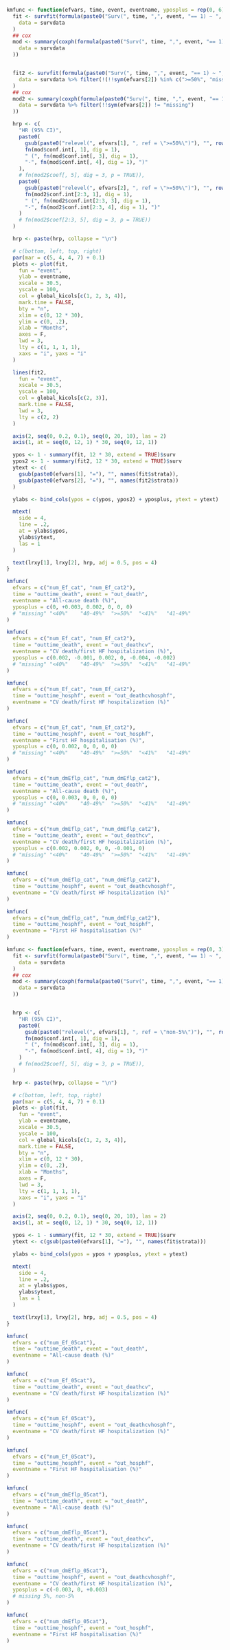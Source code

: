 ```r

kmfunc <- function(efvars, time, event, eventname, yposplus = rep(0, 6), lrxy = c(30 * .5, 0.15)) {
  fit <- survfit(formula(paste0("Surv(", time, ",", event, "== 1) ~ ", efvars[1])),
    data = survdata
  )
  ## cox
  mod <- summary(coxph(formula(paste0("Surv(", time, ",", event, "== 1) ~ relevel(", efvars[1], ", ref = '>=50%')")),
    data = survdata
  ))


  fit2 <- survfit(formula(paste0("Surv(", time, ",", event, "== 1) ~ ", efvars[2])),
    data = survdata %>% filter(!(!!sym(efvars[2]) %in% c(">=50%", "missing")))
  )
  ## cox
  mod2 <- summary(coxph(formula(paste0("Surv(", time, ",", event, "== 1) ~ relevel(", efvars[2], ", ref = '>=50%')")),
    data = survdata %>% filter(!!sym(efvars[2]) != "missing")
  ))

  hrp <- c(
    "HR (95% CI)",
    paste0(
      gsub(paste0("relevel(", efvars[1], ", ref = \">=50%\")"), "", rownames(mod$conf.int), fixed = TRUE), ": ",
      fn(mod$conf.int[, 1], dig = 1),
      " (", fn(mod$conf.int[, 3], dig = 1),
      "-", fn(mod$conf.int[, 4], dig = 1), ")"
    ),
    # fn(mod2$coef[, 5], dig = 3, p = TRUE)),
    paste0(
      gsub(paste0("relevel(", efvars[2], ", ref = \">=50%\")"), "", rownames(mod2$conf.int)[2:3], fixed = TRUE), ": ",
      fn(mod2$conf.int[2:3, 1], dig = 1),
      " (", fn(mod2$conf.int[2:3, 3], dig = 1),
      "-", fn(mod2$conf.int[2:3, 4], dig = 1), ")"
    )
    # fn(mod2$coef[2:3, 5], dig = 3, p = TRUE))
  )

  hrp <- paste(hrp, collapse = "\n")

  # c(bottom, left, top, right)
  par(mar = c(5, 4, 4, 7) + 0.1)
  plots <- plot(fit,
    fun = "event",
    ylab = eventname,
    xscale = 30.5,
    yscale = 100,
    col = global_kicols[c(1, 2, 3, 4)],
    mark.time = FALSE,
    bty = "n",
    xlim = c(0, 12 * 30),
    ylim = c(0, .2),
    xlab = "Months",
    axes = F,
    lwd = 3,
    lty = c(1, 1, 1, 1),
    xaxs = "i", yaxs = "i"
  )

  lines(fit2,
    fun = "event",
    xscale = 30.5,
    yscale = 100,
    col = global_kicols[c(2, 3)],
    mark.time = FALSE,
    lwd = 3,
    lty = c(2, 2)
  )

  axis(2, seq(0, 0.2, 0.1), seq(0, 20, 10), las = 2)
  axis(1, at = seq(0, 12, 1) * 30, seq(0, 12, 1))

  ypos <- 1 - summary(fit, 12 * 30, extend = TRUE)$surv
  ypos2 <- 1 - summary(fit2, 12 * 30, extend = TRUE)$surv
  ytext <- c(
    gsub(paste0(efvars[1], "="), "", names(fit$strata)),
    gsub(paste0(efvars[2], "="), "", names(fit2$strata))
  )

  ylabs <- bind_cols(ypos = c(ypos, ypos2) + yposplus, ytext = ytext)

  mtext(
    side = 4,
    line = .2,
    at = ylabs$ypos,
    ylabs$ytext,
    las = 1
  )

  text(lrxy[1], lrxy[2], hrp, adj = 0.5, pos = 4)
}
```

```r
kmfunc(
  efvars = c("num_Ef_cat", "num_Ef_cat2"),
  time = "outtime_death", event = "out_death",
  eventname = "All-cause death (%)", 
  yposplus = c(0, +0.003, 0.002, 0, 0, 0)
  # "missing" "<40%"    "40-49%"  ">=50%"  "<41%"   "41-49%"
)
```

```r
kmfunc(
  efvars = c("num_Ef_cat", "num_Ef_cat2"),
  time = "outtime_death", event = "out_deathcv",
  eventname = "CV death/first HF hospitalization (%)", 
  yposplus = c(0.002, -0.001, 0.002, 0, -0.004, -0.002)
  # "missing" "<40%"    "40-49%"  ">=50%"  "<41%"   "41-49%"
)
```

```r
kmfunc(
  efvars = c("num_Ef_cat", "num_Ef_cat2"),
  time = "outtime_hosphf", event = "out_deathcvhosphf",
  eventname = "CV death/first HF hospitalization (%)"
)
```

```r
kmfunc(
  efvars = c("num_Ef_cat", "num_Ef_cat2"),
  time = "outtime_hosphf", event = "out_hosphf",
  eventname = "First HF hospitalisation (%)", 
  yposplus = c(0, 0.002, 0, 0, 0, 0)
  # "missing" "<40%"    "40-49%"  ">=50%"  "<41%"   "41-49%"
)
```

```r
kmfunc(
  efvars = c("num_dmEflp_cat", "num_dmEflp_cat2"),
  time = "outtime_death", event = "out_death",
  eventname = "All-cause death (%)", 
  yposplus = c(0, 0.003, 0, 0, 0, 0)
  # "missing" "<40%"    "40-49%"  ">=50%"  "<41%"   "41-49%"
)
```

```r
kmfunc(
  efvars = c("num_dmEflp_cat", "num_dmEflp_cat2"),
  time = "outtime_death", event = "out_deathcv",
  eventname = "CV death/first HF hospitalization (%)", 
  yposplus = c(0.002, 0.002, 0, 0, -0.001, 0)
  # "missing" "<40%"    "40-49%"  ">=50%"  "<41%"   "41-49%"
)
```

```r
kmfunc(
  efvars = c("num_dmEflp_cat", "num_dmEflp_cat2"),
  time = "outtime_hosphf", event = "out_deathcvhosphf",
  eventname = "CV death/first HF hospitalization (%)"
)
```

```r
kmfunc(
  efvars = c("num_dmEflp_cat", "num_dmEflp_cat2"),
  time = "outtime_hosphf", event = "out_hosphf",
  eventname = "First HF hospitalisation (%)"
)
```

```r

kmfunc <- function(efvars, time, event, eventname, yposplus = rep(0, 3), lrxy = c(30 * .5, 0.15)) {
  fit <- survfit(formula(paste0("Surv(", time, ",", event, "== 1) ~ ", efvars)),
    data = survdata
  )
  ## cox
  mod <- summary(coxph(formula(paste0("Surv(", time, ",", event, "== 1) ~ relevel(", efvars, ", ref = 'non-5%')")),
    data = survdata
  ))


  hrp <- c(
    "HR (95% CI)",
    paste0(
      gsub(paste0("relevel(", efvars[1], ", ref = \"non-5%\")"), "", rownames(mod$conf.int), fixed = TRUE), ": ",
      fn(mod$conf.int[, 1], dig = 1),
      " (", fn(mod$conf.int[, 3], dig = 1),
      "-", fn(mod$conf.int[, 4], dig = 1), ")"
    )
    # fn(mod2$coef[, 5], dig = 3, p = TRUE)),
  )

  hrp <- paste(hrp, collapse = "\n")

  # c(bottom, left, top, right)
  par(mar = c(5, 4, 4, 7) + 0.1)
  plots <- plot(fit,
    fun = "event",
    ylab = eventname,
    xscale = 30.5,
    yscale = 100,
    col = global_kicols[c(1, 2, 3, 4)],
    mark.time = FALSE,
    bty = "n",
    xlim = c(0, 12 * 30),
    ylim = c(0, .2),
    xlab = "Months",
    axes = F,
    lwd = 3,
    lty = c(1, 1, 1, 1),
    xaxs = "i", yaxs = "i"
  )

  axis(2, seq(0, 0.2, 0.1), seq(0, 20, 10), las = 2)
  axis(1, at = seq(0, 12, 1) * 30, seq(0, 12, 1))

  ypos <- 1 - summary(fit, 12 * 30, extend = TRUE)$surv
  ytext <- c(gsub(paste0(efvars[1], "="), "", names(fit$strata)))

  ylabs <- bind_cols(ypos = ypos + yposplus, ytext = ytext)

  mtext(
    side = 4,
    line = .2,
    at = ylabs$ypos,
    ylabs$ytext,
    las = 1
  )

  text(lrxy[1], lrxy[2], hrp, adj = 0.5, pos = 4)
}
```

```r
kmfunc(
  efvars = c("num_Ef_05cat"),
  time = "outtime_death", event = "out_death",
  eventname = "All-cause death (%)"
)
```

```r
kmfunc(
  efvars = c("num_Ef_05cat"),
  time = "outtime_death", event = "out_deathcv",
  eventname = "CV death/first HF hospitalization (%)"
)
```

```r
kmfunc(
  efvars = c("num_Ef_05cat"),
  time = "outtime_hosphf", event = "out_deathcvhosphf",
  eventname = "CV death/first HF hospitalization (%)"
)
```

```r
kmfunc(
  efvars = c("num_Ef_05cat"),
  time = "outtime_hosphf", event = "out_hosphf",
  eventname = "First HF hospitalisation (%)"
)
```

```r
kmfunc(
  efvars = c("num_dmEflp_05cat"),
  time = "outtime_death", event = "out_death",
  eventname = "All-cause death (%)"
)
```

```r
kmfunc(
  efvars = c("num_dmEflp_05cat"),
  time = "outtime_death", event = "out_deathcv",
  eventname = "CV death/first HF hospitalization (%)"
)
```

```r
kmfunc(
  efvars = c("num_dmEflp_05cat"),
  time = "outtime_hosphf", event = "out_deathcvhosphf",
  eventname = "CV death/first HF hospitalization (%)", 
  yposplus = c(-0.003, 0, +0.003)
  # missing 5%, non-5%
)
```

```r
kmfunc(
  efvars = c("num_dmEflp_05cat"),
  time = "outtime_hosphf", event = "out_hosphf",
  eventname = "First HF hospitalisation (%)"
)
```
